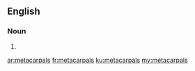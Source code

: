 ==English==

===Noun===
{{head|en}}

# {{plural of|metacarpal}}

[[ar:metacarpals]]
[[fr:metacarpals]]
[[ku:metacarpals]]
[[my:metacarpals]]